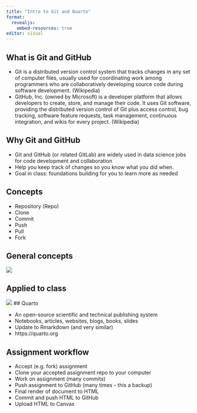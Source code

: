 ```yaml
---
title: "Intro to Git and Quarto"
format: 
  revealjs:
    embed-resources: true
editor: visual
---
```


## What is Git and GitHub

- Git is a distributed version control system that tracks changes in any set of computer files, usually used for coordinating work among programmers who are collaboratively developing source code during software development. (Wikipedia)
- GitHub, Inc. (owned by Microsoft) is a developer platform that allows developers to create, store, and manage their code. It uses Git software, providing the distributed version control of Git plus access control, bug tracking, software feature requests, task management, continuous integration, and wikis for every project. (Wikipedia)

## Why Git and GitHub

- Git and GitHub (or related GitLab) are widely used in data science jobs for code development and collaboration
- Help you keep track of changes so you know what you did when.
- Goal in class: foundations building for you to learn more as needed

## Concepts

- Repository (Repo)
- Clone
- Commit
- Push
- Pull
- Fork

## General concepts

![](img/git1.png)

## Applied to class

![](img/git2.png)
## Quarto

- An open-source scientific and technical publishing system
- Notebooks, articles, websites, blogs, books, slides
- Update to Rmarkdown (and very similar)
- https://quarto.org

## Assignment workflow

- Accept (e.g. fork) assignment
- Clone your accepted assignment repo to your computer
- Work on assignment (many commits)
- Push assignment to GitHub (many times - this a backup)
- Final render of document to HTML
- Commit and push HTML to GitHub
- Upload HTML to Canvas

